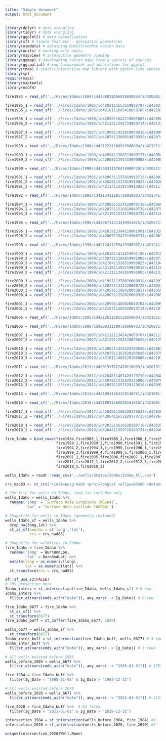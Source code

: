 ```yaml
---
title: "Simple document"
output: html_document
---
```


```r
library(dplyr) # data wrangling
library(tidyr) # data wrangling
library(ggplot2) # data visualisation
library(sf) # simple features - geospatial geometries
library(osmdata) # obtaining OpenStreetMap vector data
library(units) # working with units
library(mapview) # interactive geometry viewing
library(ggmap) # downloading raster maps from a variety of sources
library(ggspatial) # map backgrounds and annotations for ggplot
library(tmap) # static/interactive map library with ggplot-like syntax
library(sp)
require(maps)
library(maptools)
library(ncdf4)
```

```r
fire1984 = read_sf('../Fires/Idaho/1984/id4200011656819840804/id4200011656819840804_19840801_19840808_burn_bndy.shp')

fire1985_1 = read_sf('../Fires/Idaho/1985/id4202111653519850707/id4202111653519850707_19850617_19850719_burn_bndy.shp')
fire1985_2 = read_sf('../Fires/Idaho/1985/id4210111665419850708/id4210111665419850708_19850617_19850719_burn_bndy.shp')

fire1986_1 = read_sf('../Fires/Idaho/1986/id4205011642119860803/id4205011642119860803_19860706_19860823_burn_bndy.shp')
fire1986_2 = read_sf('../Fires/Idaho/1986/id4213311291719860714/id4213311291719860714_19860622_19870625_burn_bndy.shp')

fire1987_1 = read_sf('../Fires/Idaho/1987/id4199911433819870918/id4199911433819870918_19860731_19880720_burn_bndy.shp')
fire1987_2 = read_sf('../Fires/Idaho/1987/id4207411500819870920/id4207411500819870920_19860731_19880720_burn_bndy.shp')

fire1988 = read_sf('../Fires/Idaho/1988/id4212211208919880804/id4212211208919880804_19880611_19890630_burn_bndy.shp')

fire1989_1 = read_sf('../Fires/Idaho/1989/id4205411588719890727/id4205411588719890727_19880828_19890815_burn_bndy.shp')
fire1989_2 = read_sf('../Fires/Idaho/1989/id4208811291419890808/id4208811291419890808_19880713_19890817_burn_bndy.shp')

fire1990 = read_sf('../Fires/Idaho/1990/id4203311578419900729/id4203311578419900729_19890831_19900903_burn_bndy.shp')

fire1991_1 = read_sf('../Fires/Idaho/1991/id4200311255419910715/id4200311255419910715_19910519_19920505_burn_bndy.shp')
fire1991_2 = read_sf('../Fires/Idaho/1991/id4202011517819910827/id4202011517819910827_19900912_19910915_burn_bndy.shp')
fire1991_3 = read_sf('../Fires/Idaho/1991/id4211711239719910923/id4211711239719910923_19900921_19911010_burn_bndy.shp')

fire1992 = read_sf('../Fires/Idaho/1992/id4213411285719920803/id4213411285719920803_19910620_19930625_burn_bndy.shp')

fire1994_1 = read_sf('../Fires/Idaho/1994/id4206011524119940718/id4206011524119940718_19940619_19940721_burn_bndy.shp')
fire1994_2 = read_sf('../Fires/Idaho/1994/id4207511510819940729/id4207511510819940729_19940721_19940806_burn_bndy.shp')
fire1994_3 = read_sf('../Fires/Idaho/1994/id4211611515119940729/id4211611515119940729_19940721_19940806_burn_bndy.shp')

fire1995 = read_sf('../Fires/Idaho/1995/id4206711413419951025/id4206711413419951025_19940619_19960608_burn_bndy.shp')

fire1996_1 = read_sf('../Fires/Idaho/1996/id4202911394119961001/id4202911394119961001_19960811_19961014_burn_bndy.shp')
fire1996_2 = read_sf('../Fires/Idaho/1996/id4206711547319960731/id4206711547319960731_19950731_19960802_burn_bndy.shp')

fire1998 = read_sf('../Fires/Idaho/1998/id4212411255419980907/id4212411255419980907_19961007_19980927_burn_bndy.shp')

fire1999_1 = read_sf('../Fires/Idaho/1999/id4201811414819991106/id4201811414819991106_19990703_20000603_burn_bndy.shp')
fire1999_2 = read_sf('../Fires/Idaho/1999/id4207311108819991009/id4207311108819991009_19980718_20000731_burn_bndy.shp')
fire1999_3 = read_sf('../Fires/Idaho/1999/id4210411538519990823/id4210411538519990823_19990804_19990905_burn_bndy.shp')
fire1999_4 = read_sf('../Fires/Idaho/1999/id4211811393719990818/id4211811393719990818_19980716_20000721_burn_bndy.shp')
fire1999_5 = read_sf('../Fires/Idaho/1999/id4213111342019990805/id4213111342019990805_19980810_19990813_burn_bndy.shp')

fire2000_1 = read_sf('../Fires/Idaho/2000/id4199711370020000818/id4199711370020000818_20000705_20010521_burn_bndy.shp')
fire2000_2 = read_sf('../Fires/Idaho/2000/id4204311334220000728/id4204311334220000728_19991024_20000924_burn_bndy.shp')
fire2000_3 = read_sf('../Fires/Idaho/2000/id4205911398420000817/id4205911398420000817_20000705_20010521_burn_bndy.shp')
fire2000_4 = read_sf('../Fires/Idaho/2000/id4206511258020000916/id4206511258020000916_19990712_20010725_burn_bndy.shp')

fire2001_1 = read_sf('../Fires/Idaho/2001/id4209911480020010704/id4209911480020010704_20010521_20010724_burn_bndy.shp')
fire2001_2 = read_sf('../Fires/Idaho/2001/id4210711285420010714/id4210711285420010714_20000722_20010725_burn_bndy.shp')

fire2005 = read_sf('../Fires/Idaho/2005/id4212611285520050904/id4212611285520050904_20040911_20050930_burn_bndy.shp')

fire2006 = read_sf('../Fires/Idaho/2006/id4208311299720060703/id4208311299720060703_20050813_20060816_burn_bndy.shp')

fire2007_1 = read_sf('../Fires/Idaho/2007/id4211211345420070707/id4211211345420070707_20060816_20070718_burn_bndy.shp')
fire2007_2 = read_sf('../Fires/Idaho/2007/id4212911288120070620/id4212911288120070620_20060613_20080618_burn_bndy.shp')

fire2010_1 = read_sf('../Fires/Idaho/2010/id4206211454420100820/id4206211454420100820_20080625_20110720_burn_bndy.shp')
fire2010_2 = read_sf('../Fires/Idaho/2010/id4207911387620100826/id4207911387620100826_20080727_20110720_burn_bndy.shp')
fire2010_3 = read_sf('../Fires/Idaho/2010/id4210111480120100806/id4210111480120100806_20080828_20100903_burn_bndy.shp')

fire2011 = read_sf('../Fires/Idaho/2011/id4201911522420110803/id4201911522420110803_20100802_20110805_burn_bndy.shp')

fire2012_1 = read_sf('../Fires/Idaho/2012/id4204811467420120710/id4204811467420120710_20110720_20120730_burn_bndy.shp')
fire2012_2 = read_sf('../Fires/Idaho/2012/id4207011315620120806/id4207011315620120806_20110915_20130803_burn_bndy.shp')
fire2012_3 = read_sf('../Fires/Idaho/2012/id4209511557520120816/id4209511557520120816_20110812_20120822_burn_bndy.shp')

fire2013 = read_sf('../Fires/Idaho/2013/id4210911463320130701/id4210911463320130701_20130623_20130709_burn_bndy.shp')

fire2016 = read_sf('../Fires/Idaho/2016/id4210011169020161010/id4210011169020161010_20151005_20161007_burn_bndy.shp')

fire2017_1 = read_sf('../Fires/Idaho/2017/id4204611288420170627/id4204611288420170627_20160624_20170729_burn_bndy.shp')
fire2017_2 = read_sf('../Fires/Idaho/2017/id4206411655820170715/id4206411655820170715_20160825_20170812_burn_bndy.shp')

fire2018_1 = read_sf('../Fires/Idaho/2018/id4203511639220180716/id4203511639220180716_20180714_20180831_burn_bndy.shp')
fire2018_2 = read_sf('../Fires/Idaho/2018/id4204811559720180724/id4204811559720180724_20170625_20180730_burn_bndy.shp')

fire_Idaho = bind_rows(fire1984,fire1985_1,fire1985_2,fire1986_1,fire1986_2,fire1987_1,fire1987_2,fire1988,
                       fire1989_1,fire1989_2,fire1990,fire1991_1,fire1991_2,fire1991_3,fire1992,fire1994_1,
                       fire1994_2,fire1994_3,fire1995,fire1996_1,fire1996_2,fire1998,fire1999_1,fire1999_2,
                       fire1999_3,fire1999_4,fire1999_5,fire2000_1,fire2000_2,fire2000_3,fire2000_4,fire2001_1,
                       fire2001_2,fire2005,fire2006,fire2007_1,fire2007_2,fire2010_1,fire2010_2,fire2010_3,
                       fire2011,fire2012_1,fire2012_2,fire2012_3,fire2013,fire2016,fire2017_1,fire2017_2,
                       fire2018_1,fire2018_2)

wells_Idaho = readr::read_csv('../wells/States/Idaho/Idaho_All.csv')
```


```r
crs_nad83 <- st_crs("+init=epsg:4269 +proj=longlat +ellps=GRS80 +datum=NAD83 +no_defs +towgs84=0,0,0") 

# CSV file for wells in Idaho, long-lat included only 
wells_Idaho = wells_Idaho %>% 
  rename('long' = `Surface Hole Longitude (WGS84)`,
         'lat' = `Surface Hole Latitude (WGS84)`)

# Shapefile for wells in Idaho (geometry included)
wells_Idaho_sf = wells_Idaho %>% 
  drop_na(long,lat) %>% 
  st_as_sf(coords = c('long','lat'),
           crs = crs_nad83)

# Shapefile for wildfires in Idaho
fire_Idaho = fire_Idaho %>% 
  rename('long' = BurnBndLon,
         'lat' = BurnBndLat) %>% 
  mutate(long = as.numeric(long),
         lat = as.numeric(lat)) %>% 
  st_transform(crs = crs_nad83)
```


```r
sf::sf_use_s2(FALSE)
# CRS projection here 
Idaho_inters = st_intersection(fire_Idaho, wells_Idaho_sf) # 0 row
Idaho_inters %>% 
  filter_at(vars(ends_with("date")), any_vars(. < Ig_Date)) # 0 row

fire_Idaho_6677 = fire_Idaho %>% 
  st_as_sf() %>% 
  st_transform(6677)
fire_Idaho_buff = st_buffer(fire_Idaho_6677, 1000)

wells_6677 = wells_Idaho_sf %>% 
  st_transform(6677)
Idaho_inter_buff = st_intersection(fire_Idaho_buff, wells_6677) # 3 rows
Idaho_inter_buff %>% 
  filter_at(vars(ends_with("date")), any_vars(. < Ig_Date)) # 3 rows
```


```r
# All wells existed before 1984
wells_before_1984 = wells_6677 %>% 
  filter_at(vars(ends_with("date")), any_vars(. < "1985-01-01")) # 17579 wells 

fire_1984 = fire_Idaho_buff %>% 
  filter(Ig_Date < "1985-01-01" & Ig_Date > "1983-12-31")

# All wells existed before 2020
wells_before_2020 = wells_6677 %>% 
  filter_at(vars(ends_with("date")), any_vars(. < "2021-01-01")) # 21372 wells

fire_2020 = fire_Idaho_buff %>%  # 64 fires
  filter(Ig_Date < "2021-01-01" & Ig_Date > "2019-12-31")

intersection_1984 = st_intersection(wells_before_1984, fire_1984) #0
intersection_2020 = st_intersection(wells_before_2020, fire_2020) #3

unique(intersection_2020$Well.Name)
```

